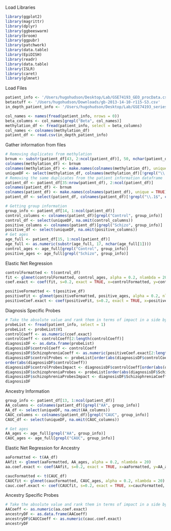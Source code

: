 Load Libraries
```r
library(ggplot2)
library(magrittr)
library(dplyr)
library(ggbeeswarm)
library(broom)
library(ggpubr)
library(patchwork)
library(data.table)
library(EpiDISH)
library(readr)
library(data.table)
library(ISLR)
library(caret)
library(glmnet)
```

Load Files
```r
patient_info <- '/Users/hugohudson/Desktop/Lab/GSE74193_GEO_procData.csv'
betastuff <- '/Users/hugohudson/Downloads/gb-2013-14-10-r115-S3.csv'
in_depth_patient_info <- '/Users/hugohudson/Desktop/Lab/GSE74193_series_matrix.csv'

col_names <- names(fread(patient_info, nrows = 0))
beta_columns <- col_names[grepl("Beta", col_names)]
methylation_df <- fread(patient_info, select = beta_columns)
col_names <- colnames(methylation_df)
patient_df <- read.csv(in_depth_patient_info)
```

Gather information from files
```r
# Removing duplicates from methylation
brnum <- substr(patient_df[43, 2:ncol(patient_df)], 50, nchar(patient_df[43, 2]))
colnames(methylation_df) <- brnum
colnames(methylation_df) <- make.names(colnames(methylation_df), unique = TRUE)
uniqueDF <- select(methylation_df, colnames(methylation_df)[!grepl("\\.1$", colnames(methylation_df))])
# Removing the same duplicates from the patient information dataframe
patient_df <- patient_df[35:nrow(patient_df), 2:ncol(patient_df)]
colnames(patient_df) <- brnum
colnames(patient_df) <- make.names(colnames(patient_df), unique = TRUE)
patient_df <- select(patient_df, colnames(patient_df)[!grepl("\\.1$", colnames(patient_df))])

# Getting group information
group_info <- patient_df[14, 1:ncol(patient_df)]
control_columns <- colnames(patient_df)[grepl("Control", group_info)]
control_df <- select(uniqueDF, na.omit(control_columns))
positive_columns <- colnames(patient_df)[grepl("Schizo", group_info)]
positive_df <- select(uniqueDF, na.omit(positive_columns))
# Get ages
age_full <- patient_df[15, 1:ncol(patient_df)]
age_full <- as.numeric(substr(age_full, 17, nchar(age_full[1])))
control_ages <- age_full[grepl("Control", group_info)]
positive_ages <- age_full[grepl("Schizo", group_info)]
```

Elastic Net Regression
```r
controlFormatted <- t(control_df)
fit <- glmnet(controlFormatted, control_ages, alpha = 0.2, nlambda = 20)
coef.exact <- coef(fit, s=0.2, exact = TRUE, x=controlFormatted, y=control_ages)

positiveFormatted <- t(positive_df)
positiveFit <- glmnet(positiveFormatted, positive_ages, alpha = 0.2, nlambda = 20)
positiveCoef.exact <- coef(positiveFit, s=0.2, exact = TRUE, x=positiveFormatted, y=positive_ages)
```
Diagnosis Specific Probes
```r
# Take the absolute value and rank them in terms of impact in a side by side dataframe
probeList <- fread(patient_info, select = 1)
probeList <- probeList$V1
controlCoeff <- as.numeric(coef.exact)
controlCoeff <- controlCoeff[2:length(controlCoeff)]
diagnosisDF <- as.data.frame(probeList)
diagnosisDF$controlCoeff <- controlCoeff
diagnosisDF$SchizophreniaCoeff <- as.numeric(positiveCoef.exact[2:length(positiveCoef.exact)])
diagnosisDF$controlProbes <- probeList[order(abs(diagnosisDF$controlCoeff), decreasing = TRUE)]
order(abs(diagnosisDF$controlCoeff))
diagnosisDF$controlProbesImpact <- diagnosisDF$controlCoeff[order(abs(diagnosisDF$controlCoeff), decreasing = TRUE)]
diagnosisDF$schizophreniaProbes <- probeList[order(abs(diagnosisDF$SchizophreniaCoeff), decreasing = TRUE)]
diagnosisDF$schizophreniaProbesImpact <- diagnosisDF$SchizophreniaCoeff[order(abs(diagnosisDF$SchizophreniaCoeff), decreasing = TRUE)]
diagnosisDF
```
Ancestry Information
```r
group_info <- patient_df[13, 1:ncol(patient_df)]
AA_columns <- colnames(patient_df)[grepl("AA", group_info)]
AA_df <- select(uniqueDF, na.omit(AA_columns))
CAUC_columns <- colnames(patient_df)[grepl("CAUC", group_info)]
CAUC_df <- select(uniqueDF, na.omit(CAUC_columns))

# Get ages
AA_ages <- age_full[grepl("AA", group_info)]
CAUC_ages <- age_full[grepl("CAUC", group_info)]
```

Elastic Net Regression for Ancestry
```r
aaFormatted <- t(AA_df)
AAfit <- glmnet(aaFormatted, AA_ages, alpha = 0.2, nlambda = 20)
aa.coef.exact <- coef(AAfit, s=0.2, exact = TRUE, x=aaFormatted, y=AA_ages)

caucFormatted <- t(CAUC_df)
CAUCfit <- glmnet(caucFormatted, CAUC_ages, alpha = 0.2, nlambda = 20)
cauc.coef.exact <- coef(CAUCfit, s=0.2, exact = TRUE, x=caucFormatted, y=CAUC_ages)
```

Ancestry Specific Probes
```r
# Take the absolute value and rank them in terms of impact in a side by side dataframe
AACoeff <- as.numeric(aa.coef.exact)
ancestryDF <- as.data.frame(AACoeff)
ancestryDF$CAUCCoeff <- as.numeric(cauc.coef.exact)
ancestryDF
```


